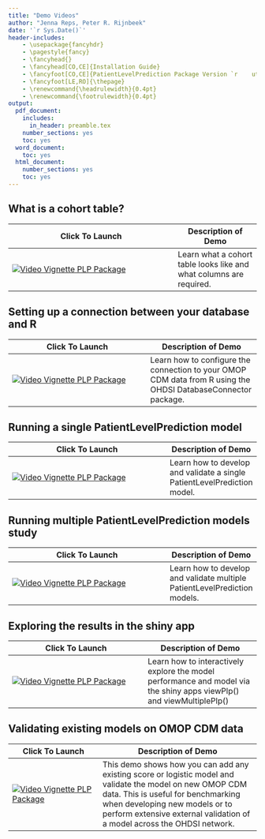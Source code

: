 ```yaml
---
title: "Demo Videos"
author: "Jenna Reps, Peter R. Rijnbeek"
date: '`r Sys.Date()`'
header-includes:
    - \usepackage{fancyhdr}
    - \pagestyle{fancy}
    - \fancyhead{}
    - \fancyhead[CO,CE]{Installation Guide}
    - \fancyfoot[CO,CE]{PatientLevelPrediction Package Version `r    utils::packageVersion("PatientLevelPrediction")`}
    - \fancyfoot[LE,RO]{\thepage}
    - \renewcommand{\headrulewidth}{0.4pt}
    - \renewcommand{\footrulewidth}{0.4pt}
output:
  pdf_document:
    includes:
      in_header: preamble.tex
    number_sections: yes
    toc: yes
  word_document:
    toc: yes
  html_document:
    number_sections: yes
    toc: yes
---
```


```{=html}
<!--
%\VignetteEngine{knitr}
%\VignetteIndexEntry{Demo Videos}
-->
```
## What is a cohort table?

| Click To Launch                                                                                                                              | Description of Demo                                                 |
|------------------------------------------------|------------------------|
| [![Video Vignette PLP Package](http://img.youtube.com/vi/BEukCbT8UoA/0.jpg){alt="Video Vignette PLP Package"}](https://youtu.be/GY2ZTcizY90) | Learn what a cohort table looks like and what columns are required. |

## Setting up a connection between your database and R

| Click To Launch                                                                                                                              | Description of Demo                                                                                           |
|----------------------------------------|--------------------------------|
| [![Video Vignette PLP Package](http://img.youtube.com/vi/BEukCbT8UoA/0.jpg){alt="Video Vignette PLP Package"}](https://youtu.be/8F2X5SKN64w) | Learn how to configure the connection to your OMOP CDM data from R using the OHDSI DatabaseConnector package. |

## Running a single PatientLevelPrediction model

| Click To Launch                                                                                                                              | Description of Demo                                                      |
|-----------------------------------------------|-------------------------|
| [![Video Vignette PLP Package](http://img.youtube.com/vi/7AraOsTynD4/0.jpg){alt="Video Vignette PLP Package"}](https://youtu.be/7AraOsTynD4) | Learn how to develop and validate a single PatientLevelPrediction model. |

## Running multiple PatientLevelPrediction models study

| Click To Launch                                                                                                                              | Description of Demo                                                       |
|-----------------------------------------------|-------------------------|
| [![Video Vignette PLP Package](http://img.youtube.com/vi/7wUilx580PE/0.jpg){alt="Video Vignette PLP Package"}](https://youtu.be/7wUilx580PE) | Learn how to develop and validate multiple PatientLevelPrediction models. |


## Exploring the results in the shiny app

| Click To Launch                                                                                                                              | Description of Demo                                                                                                   |
|---------------------------------------|---------------------------------|
| [![Video Vignette PLP Package](http://img.youtube.com/vi/BulmuH32y_Y/0.jpg){alt="Video Vignette PLP Package"}](https://youtu.be/BulmuH32y_Y) | Learn how to interactively explore the model performance and model via the shiny apps viewPlp() and viewMultiplePlp() |

## Validating existing models on OMOP CDM data

| Click To Launch                                                                                                                              | Description of Demo                                                                                                                                                                                                                                           |
|--------------------------|----------------------------------------------|
| [![Video Vignette PLP Package](http://img.youtube.com/vi/BEukCbT8UoA/0.jpg){alt="Video Vignette PLP Package"}](https://youtu.be/oBsfg9hfrpI) | This demo shows how you can add any existing score or logistic model and validate the model on new OMOP CDM data. This is useful for benchmarking when developing new models or to perform extensive external validation of a model across the OHDSI network. |
